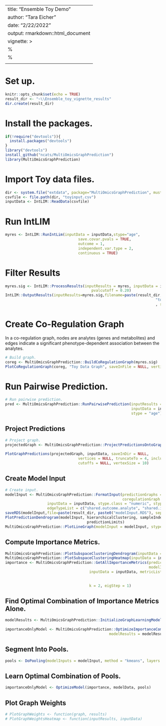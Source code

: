 
---
title: "Ensemble Toy Demo"
author: "Tara Eicher"
date: "2/22/2022"
output: rmarkdown::html_document
vignette: >
  %\VignetteIndexEntry{IntLIM:  Integration through Linear Modeling}
  %\VignetteEngine{knitr::rmarkdown}
  \usepackage[utf8]{inputenc}
---
# Set up.
```r
knitr::opts_chunk$set(echo = TRUE)
result_dir <- "~\\Ensemble_toy_vignette_results"
dir.create(result_dir)
```

# Install the packages.
```r
if(!require("devtools")){
  install.packages("devtools")
}
library("devtools")
install_github("ncats/MultiOmicsGraphPrediction")
library(MultiOmicsGraphPrediction)
```

# Import Toy data files.
```r
dir <- system.file("extdata", package="MultiOmicsGraphPrediction", mustWork=TRUE)
csvfile <- file.path(dir, "toyinput.csv")
inputData <- IntLIM::ReadData(csvfile)
```

# Run IntLIM
```r
myres <- IntLIM::RunIntLim(inputData = inputData,stype="age",
                                 save.covar.pvals = TRUE, 
                                 outcome = 1, 
                                 independent.var.type = 2, 
                                 continuous = TRUE)
```

# Filter Results
```r
myres.sig <- IntLIM::ProcessResults(inputResults = myres, inputData = inputData, 
                                       pvalcutoff = 0.20)
IntLIM::OutputResults(inputResults=myres.sig,filename=paste(result_dir,
                                                                    "toyDataResults.csv"
                                                                    , sep = "/"))
```

# Create Co-Regulation Graph
In a co-regulation graph, nodes are analytes (genes and metabolites) and edges indicate
a significant phenotype-dependent association between the analytes.
```r
# Build graph.
coreg <- MultiOmicsGraphPrediction::BuildCoRegulationGraph(myres.sig)
PlotCoRegulationGraph(coreg, "Toy Data Graph", saveInFile = NULL, vertices = NULL,truncateTo = 4)
```

# Run Pairwise Prediction.
```r
# Run pairwise prediction.
pred <- MultiOmicsGraphPrediction::RunPairwisePrediction(inputResults = myres.sig, 
                                                         inputData = inputData,
                                                         stype = "age")
```

## Project Predictions
```r
# Project graph.
projectedGraph <- MultiOmicsGraphPrediction::ProjectPredictionsOntoGraph(coRegulationGraph = coreg,
                                                                         predictions = pred)
PlotGraphPredictions(projectedGraph, inputData, saveInDir = NULL, 
                                 vertices = NULL, truncateTo = 4, includeLabels = TRUE,
                                 cutoffs = NULL, vertexSize = 10)
```

## Create Model Input
```r
# Create input.
modelInput <- MultiOmicsGraphPrediction::FormatInput(predictionGraphs = projectedGraph, 
                                                     coregulationGraph = coreg,
                   inputData = inputData, stype.class = "numeric", stype = "age",
                   edgeTypeList = c("shared.outcome.analyte", "shared.independent.analyte"))
saveRDS(modelInput,file=paste(result_dir, paste0("modelInput.RDS"), sep = "\\"))
PlotPredictionDendrogram(modelInput, hierarchicalClustering, sampleIndex, 
                                     predictionLimits)
MultiOmicsGraphPrediction::PlotLineGraph(modelInput = modelInput, stype = "age", cutoffs = c(0,100))
```

## Compute Importance Metrics.
```r
MultiOmicsGraphPrediction::PlotSubspaceClusteringDendrogram(inputData = inputData, eigStep = 1)
MultiOmicsGraphPrediction::PlotSubspaceClusteringHeatmap(inputData = inputData, eigStep = 1)
importance <- MultiOmicsGraphPrediction::GetAllImportanceMetrics(predictions = pred, 
                                                                 modelInput = modelInput,
                                      inputData = inputData, metricList = c("pdf", 
                                                                            "localerr", 
                                                                            "globalerr"),
                                      k = 2, eigStep = 1)
```

## Find Optimal Combination of Importance Metrics Alone.
```r
modelResults <- MultiOmicsGraphPrediction::InitializeGraphLearningModel(modelInputs = modelInput,
                                                                        importance = importance)
importanceOnlyModel <- MultiOmicsGraphPrediction::OptimizeImportanceCombo(importance = importance, 
                                               modelResults = modelResults)
```

## Segment Into Pools.
```r
pools <- DoPooling(modelInputs = modelInput, method = "kmeans", layers = 1, poolCount = 6)
```

## Learn Optimal Combination of Pools.
```r
importanceOnlyModel <- OptimizeModel(importance, modelData, pools)
```

## Plot Graph Weights
```r
# PlotGraphWeights <- function(graph, results)
# PlotGraphWeightsHeatmap <- function(inputResults, inputData)
```